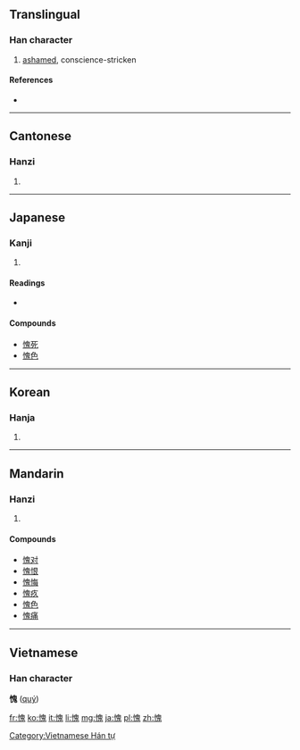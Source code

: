{{also|媿}}
==Translingual==

===Han character===
{{Han char|rn=61|rad=心|as=10|sn=13|four=9601<sub>3</sub>|canj=心竹山戈 (PHUI)}}

# [[ashamed]], conscience-stricken

====References====
* {{Han ref|kx=0396.080|dkj=10982|dj=0734.150|hdz=42329.110|uh=6127|ud=24871|bh=B75C|bd=46940}}

----

==Cantonese==

===Hanzi===
{{yue-hanzi|jyut=|y=kwai3}}

# {{defn|Cantonese|sort=心10}}

----

==Japanese==

===Kanji===
{{ja-kanji|grade=|rs=心10}}

# {{defn|Japanese|sort=心10}}

====Readings====
* {{ja-readings|on=[[き]] (ki)|kun=[[はじる]] (hajiru)}}

====Compounds====
* [[愧死]]
* [[愧色]]

----

==Korean==

===Hanja===
{{ko-hanja|hangeul=괴|eumhun=|rv=goe|mr=koe|y=koy}}

# {{defn|Korean|sort=心10}}

----

==Mandarin==

===Hanzi===
{{cmn-hanzi|pin=[[kuì]] ([[kui4]])|wg=k'uei<sup>4</sup>}}

# {{defn|Mandarin|sort=心10}}

====Compounds====
* [[愧对]]
* [[愧恨]]
* [[愧悔]]
* [[愧疚]]
* [[愧色]]
* [[愧痛]]

----

==Vietnamese==
===Han character===
'''愧''' ([[quý]])

[[Category:Vietnamese Hán tự]]

[[fr:愧]]
[[ko:愧]]
[[it:愧]]
[[li:愧]]
[[mg:愧]]
[[ja:愧]]
[[pl:愧]]
[[zh:愧]]